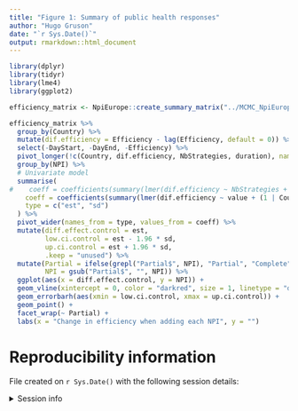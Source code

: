 ```yaml
---
title: "Figure 1: Summary of public health responses"
author: "Hugo Gruson"
date: "`r Sys.Date()`"
output: rmarkdown::html_document
---
```


```r
library(dplyr)
library(tidyr)
library(lme4)
library(ggplot2)
```

```r
efficiency_matrix <- NpiEurope::create_summary_matrix("../MCMC_NpiEurope")
```

```r
efficiency_matrix %>%
  group_by(Country) %>%
  mutate(dif.efficiency = Efficiency - lag(Efficiency, default = 0)) %>%
  select(-DayStart, -DayEnd, -Efficiency) %>%
  pivot_longer(!c(Country, dif.efficiency, NbStrategies, duration), names_to = "NPI") %>%
  group_by(NPI) %>%
  # Univariate model
  summarise(
#    coeff = coefficients(summary(lmer(dif.efficiency ~ NbStrategies + GDP + duration + value + (1 | Country), data = cur_data())))[5, c(1, 2)],
    coeff = coefficients(summary(lmer(dif.efficiency ~ value + (1 | Country), data = cur_data())))[2, c(1, 2)],
    type = c("est", "sd")
  ) %>%
  pivot_wider(names_from = type, values_from = coeff) %>%
  mutate(diff.effect.control = est,
         low.ci.control = est - 1.96 * sd,
         up.ci.control = est + 1.96 * sd,
         .keep = "unused") %>%
  mutate(Partial = ifelse(grepl("Partial$", NPI), "Partial", "Complete"),
         NPI = gsub("Partial$", "", NPI)) %>%
  ggplot(aes(x = diff.effect.control, y = NPI)) +
  geom_vline(xintercept = 0, color = "darkred", size = 1, linetype = "dashed") +
  geom_errorbarh(aes(xmin = low.ci.control, xmax = up.ci.control)) +
  geom_point() +
  facet_wrap(~ Partial) +
  labs(x = "Change in efficiency when adding each NPI", y = "")
```

# Reproducibility information

File created on `r Sys.Date()` with the following session details:

<details>
<summary>Session info</summary>

```r
sessionInfo()
```

</details>
